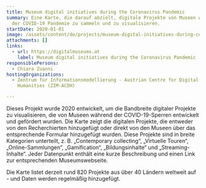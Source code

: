 ```yaml
---
title: Museum digital initiatives during the Coronavirus Pandemic
summary: Eine Karte, die darauf abzielt, digitale Projekte von Museen während
  der COVID-19 Pandemie zu sammeln und zu visualisieren.
startDate: 2020-01-01
image: /assets/content/de/projects/museum-digital-initiatives-during-coronavirus-pandemic/map_of_museum_digital_initiatives_during_covid-19_image_2_neu.png
attachments: []
links:
  - url: https://digitalmuseums.at
    label: Museum digital initiatives during the Coronavirus Pandemic
responsiblePersons:
  - Chiara Zuanni
hostingOrganizations:
  - Zentrum für Informationsmodellierung - Austrian Centre for Digital
    Humanities (ZIM-ACDH)

---
```

Dieses Projekt wurde 2020 entwickelt, um die Bandbreite digitaler Projekte zu visualisieren, die von Museen während der COVID-19-Sperren entwickelt und gefördert wurden. Die Karte zeigt die digitalen Projekte, die entweder von den Recherchierten hinzugefügt oder direkt von den Museen über das entsprechende Formular hinzugefügt wurden. Diese Projekte sind in breite Kategorien unterteilt, z. B. „​​​Contemporary collecting“, „Virtuelle Touren“, „Online-Sammlungen“, „Gamification“, „Bildungsinhalte“ und „Streaming-Inhalte“. Jeder Datenpunkt enthält eine kurze Beschreibung und einen Link zur entsprechenden Museumswebseite.

Die Karte listet derzeit rund 820 Projekte aus über 40 Ländern weltweit auf - und Daten werden regelmäßig hinzugefügt.